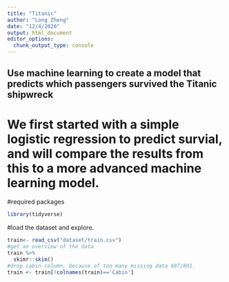 ```yaml
---
title: "Titanic"
author: "Long Zheng"
date: "12/4/2020"
output: html_document
editor_options: 
  chunk_output_type: console
---
```


## __Use machine learning to create a model that predicts which passengers survived the Titanic shipwreck__

# We first started with a simple logistic regression to predict survial, and will compare the results from this to a more advanced machine learning model. 

#required packages
```r
library(tidyverse)
```

#load the dataset and explore.
```r
train<- read_csv("dataset/train.csv")
#get an overview of the data
train %>% 
  skimr::skim()
#drop cabin column, because of too many missing data 687/891. 
train <- train[!colnames(train)=='Cabin']


```

